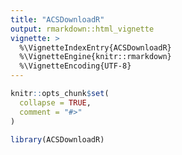 ```yaml
---
title: "ACSDownloadR"
output: rmarkdown::html_vignette
vignette: >
  %\VignetteIndexEntry{ACSDownloadR}
  %\VignetteEngine{knitr::rmarkdown}
  %\VignetteEncoding{UTF-8}
---
```


```r
knitr::opts_chunk$set(
  collapse = TRUE,
  comment = "#>"
)
```

```r
library(ACSDownloadR)
```
